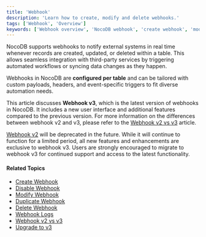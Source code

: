 ```yaml
---
title: 'Webhook'
description: 'Learn how to create, modify and delete webhooks.'
tags: ['Webhook', 'Overview']
keywords: ['Webhook overview', 'NocoDB webhook', 'create webhook', 'modify webhook', 'delete webhook']
---
```


NocoDB supports webhooks to notify external systems in real time whenever records are created, updated, or deleted within a table. This allows seamless integration with third-party services by triggering automated workflows or syncing data changes as they happen.

Webhooks in NocoDB are **configured per table** and can be tailored with custom payloads, headers, and event-specific triggers to fit diverse automation needs.

This article discusses **Webhook v3**, which is the latest version of webhooks in NocoDB. It includes a new user interface and additional features compared to the previous version. For more information on the differences between webhook v2 and v3, please refer to the [Webhook v2 vs v3](/docs/product-docs/automation/webhook/webhook-v2-vs-v3) article.

<Callout type="note">[Webhook v2](/docs/product-docs/automation/webhook-v2-deprecated) will be deprecated in the future. While it will continue to function for a limited period, all new features and enhancements are exclusive to webhook v3. Users are strongly encouraged to migrate to webhook v3 for continued support and access to the latest functionality.</Callout>


#### Related Topics

- [Create Webhook](/docs/product-docs/automation/webhook/create-webhook)
- [Disable Webhook](/docs/product-docs/automation/webhook/actions-on-webhook#enabledisable-webhook)
- [Modify Webhook](/docs/product-docs/automation/webhook/actions-on-webhook#edit-webhook)
- [Duplicate Webhook](/docs/product-docs/automation/webhook/actions-on-webhook#duplicate-webhook)
- [Delete Webhook](/docs/product-docs/automation/webhook/actions-on-webhook#delete-webhook)
- [Webhook Logs](/docs/product-docs/automation/webhook/actions-on-webhook#webhook-logs-)
- [Webhook v2 vs v3](/docs/product-docs/automation/webhook/webhook-v2-vs-v3)
- [Upgrade to v3](/docs/product-docs/automation/webhook/webhook-v2-vs-v3#upgrade-to-webhook-v3)

